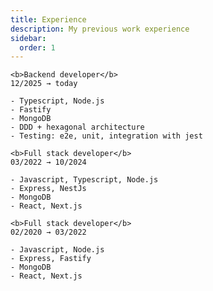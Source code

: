 ```yaml
---
title: Experience
description: My previous work experience
sidebar:
  order: 1
---
```





<Card>
	<ExperienceTitle title="Fourvenues" titleHref="https://www.fourvenues.com" imageSrc={fourvenuesLogo} altImg="Fourvenues logo" />
	
	<b>Backend developer</b>  
	12/2025 → today
	
	- Typescript, Node.js
	- Fastify
	- MongoDB
	- DDD + hexagonal architecture
	- Testing: e2e, unit, integration with jest
</Card>

<Card>
	<ExperienceTitle title="Shakers" titleHref="https://shakersworks.com" imageSrc={shakersLogo} altImg="Shakers logo" />
	
	<b>Full stack developer</b>  
	03/2022 → 10/2024
	
	- Javascript, Typescript, Node.js
	- Express, NestJs
	- MongoDB
	- React, Next.js
</Card>

<Card>
	<ExperienceTitle title="Gana energía" titleHref="https://ganaenergia.com" imageSrc={ganaEnergiaLogo} altImg="Gana Energia logo" />
	
	<b>Full stack developer</b>  
	02/2020 → 03/2022
	
	- Javascript, Node.js
	- Express, Fastify
	- MongoDB
	- React, Next.js
</Card>

